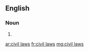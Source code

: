 ==English==

===Noun===
{{head|en|noun plural form|head=[[civil]] [[laws]]}}

# {{plural of|civil law|lang=en}}

[[ar:civil laws]]
[[fr:civil laws]]
[[mg:civil laws]]